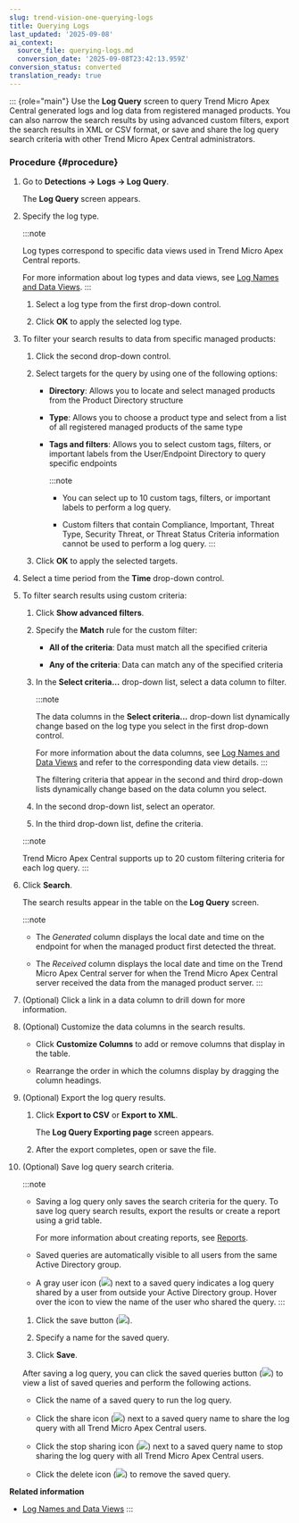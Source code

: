 ```yaml
---
slug: trend-vision-one-querying-logs
title: Querying Logs
last_updated: '2025-09-08'
ai_context:
  source_file: querying-logs.md
  conversion_date: '2025-09-08T23:42:13.959Z'
conversion_status: converted
translation_ready: true
---
```


::: {role="main"}
Use the **Log Query** screen to query Trend Micro Apex Central generated logs and log data from registered managed products. You can also narrow the search results by using advanced custom filters, export the search results in XML or CSV format, or save and share the log query search criteria with other Trend Micro Apex Central administrators.

### Procedure {#procedure}

1.  Go to **Detections → Logs → Log Query**.

    The **Log Query** screen appears.

2.  Specify the log type.

    :::note

    Log types correspond to specific data views used in Trend Micro Apex Central reports.

    For more information about log types and data views, see [Log Names and Data Views](log-names-data-views.mdx).
    :::

    1.  Select a log type from the first drop-down control.

    2.  Click **OK** to apply the selected log type.

3.  To filter your search results to data from specific managed products:

    1.  Click the second drop-down control.

    2.  Select targets for the query by using one of the following options:

        - **Directory**: Allows you to locate and select managed products from the Product Directory structure

        - **Type**: Allows you to choose a product type and select from a list of all registered managed products of the same type

        - **Tags and filters**: Allows you to select custom tags, filters, or important labels from the User/Endpoint Directory to query specific endpoints

          :::note

          - You can select up to 10 custom tags, filters, or important labels to perform a log query.

          - Custom filters that contain Compliance, Important, Threat Type, Security Threat, or Threat Status Criteria information cannot be used to perform a log query.
          :::

    3.  Click **OK** to apply the selected targets.

4.  Select a time period from the **Time** drop-down control.

5.  To filter search results using custom criteria:

    1.  Click **Show advanced filters**.

    2.  Specify the **Match** rule for the custom filter:

        - **All of the criteria**: Data must match all the specified criteria

        - **Any of the criteria**: Data can match any of the specified criteria

    3.  In the **Select criteria...** drop-down list, select a data column to filter.

        :::note

        The data columns in the **Select criteria...** drop-down list dynamically change based on the log type you select in the first drop-down control.

        For more information about the data columns, see [Log Names and Data Views](log-names-data-views.mdx) and refer to the corresponding data view details.
        :::

        The filtering criteria that appear in the second and third drop-down lists dynamically change based on the data column you select.

    4.  In the second drop-down list, select an operator.

    5.  In the third drop-down list, define the criteria.

    :::note

    Trend Micro Apex Central supports up to 20 custom filtering criteria for each log query.
    :::

6.  Click **Search**.

    The search results appear in the table on the **Log Query** screen.

    :::note

    - The *Generated* column displays the local date and time on the endpoint for when the managed product first detected the threat.

    - The *Received* column displays the local date and time on the Trend Micro Apex Central server for when the Trend Micro Apex Central server received the data from the managed product server.
    :::

7.  (Optional) Click a link in a data column to drill down for more information.

8.  (Optional) Customize the data columns in the search results.

    - Click **Customize Columns** to add or remove columns that display in the table.

    - Rearrange the order in which the columns display by dragging the column headings.

9.  (Optional) Export the log query results.

    1.  Click **Export to CSV** or **Export to XML**.

        The **Log Query Exporting page** screen appears.

    2.  After the export completes, open or save the file.

10. (Optional) Save log query search criteria.

    :::note

    - Saving a log query only saves the search criteria for the query. To save log query search results, export the results or create a report using a grid table.

      For more information about creating reports, see [Reports](reports-section-apex.mdx).

    - Saved queries are automatically visible to all users from the same Active Directory group.

    - A gray user icon (![](/images/log_query_saved_query_user_icon=GUID-CED9EB62-A0CD-4CCC-A6D8-66A651AB7779=1=en-us=Low.webp)) next to a saved query indicates a log query shared by a user from outside your Active Directory group. Hover over the icon to view the name of the user who shared the query.
    :::

    1.  Click the save button (![](/images/log_query_save=GUID-D1BA96C8-9E06-431A-8722-74F5E931E1ED=1=en-us=Low.webp)).

    2.  Specify a name for the saved query.

    3.  Click **Save**.

    After saving a log query, you can click the saved queries button (![](/images/log_query_saved_search_list=GUID-7C9D3116-6ADE-4E48-B805-61D2D122A936=1=en-us=Low.webp)) to view a list of saved queries and perform the following actions.

    - Click the name of a saved query to run the log query.

    - Click the share icon (![](/images/log_query_share=GUID-E44F736B-6925-4034-9866-9C442C353E94=1=en-us=Low.webp)) next to a saved query name to share the log query with all Trend Micro Apex Central users.

    - Click the stop sharing icon (![](/images/log_query_unshare=GUID-C1FC6294-5E07-4B9B-A6CB-B098DE04A3D7=1=en-us=Low.webp)) next to a saved query name to stop sharing the log query with all Trend Micro Apex Central users.

    - Click the delete icon (![](/images/log_query_delete=GUID-6E150AAC-BF2F-4A2F-92F4-1E60AF769AE9=1=en-us=Low.webp)) to remove the saved query.

**Related information**

- [Log Names and Data Views](log-names-data-views.mdx)
:::
